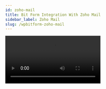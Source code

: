 ```yaml
---
id: zoho-mail
title: Bit Form Integration With Zoho Mail 
sidebar_label: Zoho Mail
slug: /wpbitform-zoho-mail
---
```


<Video youtube src="en6GWQ_8who" />
<br/>

Using **Zoho Mail integration** with WordPress form builder, you can automatically send emails in Zoho Mail. You can easily integrate without any coding. This Documentation goes through the configuration process. 

## Authorization Settings

First, you have to log-in to your WordPress dashboard. Then click on Bit form from the left sidebar. Select an existing form that you want to integrate with Zoho Recruit if you don’t have any form please create a new form. Please follow the screenshots below:

<Image src="Zoho Mail/1.create_form" alt="Zoho Mail" w="1020" h="350" />

Then click on the Settings menu from the top navigation bar. Navigate to ***Settings->Integrations->Click on (+) ->Select Zoho Mail***. Please follow the screenshots below:

<Image src="Zoho Mail/2.Homepage" alt="Zoho Mail" w="1020" h="350" />

<Image src="Zoho Mail/3.Bit-Form-to-Zoho-Mail-integration-select" alt="Zoho Mail" w="1020" h="350" />

Select a data center from the dropdown. Then click on the ***Zoho API Console***. Navigate to ***API Console->Get Started->Server-based Applications***. Please follow the screenshots below

<Image src="Zoho Mail/4.Bit-Form-to-Zoho-Mail-api-console" alt="Zoho Mail" w="1020" h="350" />

<Image src="Zoho Mail/5.GetStarted" alt="Zoho Mail" w="1020" h="350" />

<Image src="Zoho Mail/6.api-console-server-based" alt="Zoho Mail" w="1020" h="350" />

Fill those fields (Homepage URL and Authorized Redirect URLs) the same as your Integration Homepage. Then click ***UPDATE***.

<Image src="Zoho Mail/7.Bit-Form-to-Zoho-Mail-client-details" alt="Zoho Mail" w="1020" h="400" />

A Client ID and a Client Secret will be generated. Then go to the Client Secret tab.

<Image src="Zoho Mail/8.Bit-Form-to-Zoho-Mail-client-secret" alt="Zoho Mail" w="1020" h="350" />

Then copy the Client ID and Client Secret and paste them to the Bit Form integration page. Then click on the ***Authorize*** button (wait for a few seconds). After the successful authorization click on the Next button.

<Image src="Zoho Mail/9.Bit-Form-to-Zoho-Mail-integration-homepage" alt="Zoho Mail" w="1020" h="350" />

<Image src="Zoho Mail/10.Bit-Form-to-Zoho-Mail-accept" alt="Zoho Mail" w="1020" h="350" />

<Image src="Zoho Mail/11.Bit-Form-to-Zoho-Mail-authorization" alt="Zoho Mail" w="1020" h="350" />

## Integration Settings

Select the type (Send Email, Save as Draft) from the dropdown. If you select Send Email, the email will save in inbox. If you select Save as Draft email will save in draft.

<Image src="Zoho Mail/12.Bit-Form-to-Zoho-Mail-type-select" alt="Zoho Mail" w="1020" h="350" />

You can add an email in To via typing or form field. After type the email you have to hit the Enter. Or you can select the email form field from the dropdown. Then you can add CC and BCC if you need them. Add subject via typing or form field. Then add a custom message in the body. You can also add messages via the form field. Follow the example below:

<Video src="13.Bit-Form-to-Zoho-mail-send-email" alt="Zoho Desk" w="1020" h="350" />

You can also send ***attachments*** from Bit Form to mail.

Add all the necessary actions to be performed on integration and then click on the ***Save*** button to save your settings.

In the end, create a Workflow for triggering the integration. Select the integration which you created before.

<Video src="14.Bit-Form-to-Zoho-mail-workflow" alt="Zoho Desk" w="1020" h="350" />






<Feedback/>